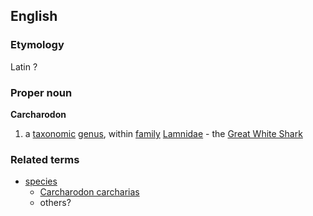 ==English==
===Etymology===
Latin ?
===Proper noun===
{{wikipedia}}
'''Carcharodon'''
#a [[taxonomic]] [[genus]], within [[family]] [[Lamnidae]] - the [[Great White Shark]]
===Related terms===
{{wikispecies}}
*[[species]]
**[[Carcharodon carcharias]]
**others?